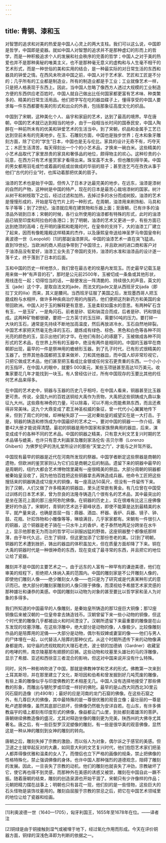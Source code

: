 ```yaml
---
---
---
```

title: 青铜、漆和玉
---




对智慧的追求和对美的热爱是中国人心灵上的两大支柱。我们可以这么说，中国即是哲学，中国即是瓷器。就如中国人对智慧的追求并不是那种虚幻的形而上的哲学，而是一种积极追求个人的发展和社会秩序的完善的哲学；中国人之对于美的热爱也并不是那种奥秘的唯美主义，也不是那种毫无意义的虚构和与人生毫不相干的艺术形式，而是一种世俗的美和实用的结合，是一种最实际的对日常生活的东西和器具的钟爱之情。在西风未吹进中国之前，中国人对于艺术家、艺匠和工匠是不分的；几乎所有的工业都是制造业，所有的制造业都是手工业；工业就像艺术一样，只是把人格表现于东西上。因此，当中国人忽略了像西方人透过大规模的工业制造方便的东西供应老百姓时，中国人就自己做出比任何国家都更富有艺术味、种类繁多的、精美的日常生活用品。他们把字写在吃的器皿碟子上，懂得享受的中国人要求每一件东西都要有美的形式和出众的外表，包括那象征高度文化的织品。

中国到了宋朝，这种美化个人、庙宇和家庭的艺术，达到了最高的境界。早在唐朝，中国的艺术就已达到相当的地步，由于一段相当长时间的国泰民安，中国人陶醉在一种前所未有的优美和钟爱艺术的生活当中。到了宋朝，织品和金属手工艺已达到空前未有的完美地步。在玉、石雕刻方面，中国也是独步世界；在木和象牙雕刻方面，除了它的“学生”日本，中国也是无与伦比。家具的设计无奇不有，巧夺天工；木匠生活清苦，每天得刻出一个个的小艺术品，才换来一碗白米。这些精美的小艺术品取代了家里昂贵的家具和奢侈品的地位，颇得物主的欢心。这种珍贵的小玩意，在西方只有艺术鉴赏家才看得出来。珠宝虽不太多，但也雕刻得华美。中国的男女都用羽毛或竹或着画的纸或丝做成的华丽的扇子；甚至连乞丐在孜孜从事于他们“古代的行业”时，也挥动着那把优美的扇子。

油漆的艺术也是始于中国，但传入了日本才达最完美的地步。在远东，油漆是漆树的自然的产物，这种树是中国的特产，现在的日本是最苦心栽培漆树的国家。树汁从树干和树枝取下之后，经过过滤和加热，去掉过多的水分而成树胶。油漆的艺术是慢慢形成的，开始是写在竹片上的一种形式。在周朝，油漆用来刷饰船、马具和车子等等；到了2世纪，油漆就应用在建筑物和乐器上面；至唐朝，已有许多的油漆品外销到日本；宋朝的时候，各行业所使用的油漆都有特殊的形式，此时的油漆品已销至印度和阿拉伯的各港口；到了明朝，油漆的艺术又更进一步，有些方面已达到绝顶的高峰；在开明的康熙和乾隆时代，在皇帝的支持下，大的油漆工厂建立了起来，因而有像乾隆殿这样精美的杰作，以及康熙皇帝送给神圣罗马帝国皇帝利奥波德一世（LeopoldⅠ）[1]的那副油漆屏风。中国的油漆艺术一直在突飞猛进。直到19世纪，当欧洲的商人把战争带到了中国领土，并且欧洲的进口商和客户对于油漆品没有爱好，油漆工业失去了帝国的支持，油漆的水准和油漆品的设计遂一落千丈，终于落到了日本的后面。

玉和中国的历史一样地悠久，我们曾在最古老的坟墓内发现玉。历史最早记载玉是用来做一种“有声音的石”，那时是公元前2500年，玉被切成一条鱼或其他形状，用线连在一起；切得恰当的话，一敲便发出一阵清脆的、持续很久的声音。英文的玉（jade）这个字，是取自法文的jade，而法文的jade又是从西班牙文ijada（即拉丁文的ilia）而来，其义是腰间。当西班牙征服了美国之后，发现墨西哥人把玉磨成粉与水相拌，做许多种疾病治疗用的内服药，他们便把这剂新药方和美国的金带回欧洲。中国人对于玉的解释更有意思，玉是柔软如露水的意思。有两种矿石含有玉，一是玉矿，一是角闪石。前者是矽、铝和钠混合而成，后者是矽、钙和镁组成。这两种矿物都很硬，要把一立方英寸的玉压碎，需要50吨的压力。要打碎一大块的玉石，通常是先持续不断地加高温度，然后再放进冷水，玉石自然地碎裂。中国艺术家把天然毫无色泽的玉石，磨炼成有绿色、棕色、黑色和白色等各种不同光亮的颜色的玉，显示出他们的才华。在他们有耐心的琢磨下，玉被做成各种不同形式的艺术品，在世界上所有的玉器中，绝没有两件是相同的。中国的玉器早在商朝即出现，最早的一件是祭神用的蟾蜍形玉器。到了孔子时代，已有形式很精美的玉器了。世界其他各国都把玉拿来做斧、刀和其他器皿，而中国人却非常珍视它，只把它做成艺术品，他们甚至把玉看成比金银或任何宝石更贵重的东西。一个小小的玉指环，在中国人的眼中，就要5 000美元，某些玉项链甚至高达10万美元。收集家要花几年才能找到一块玉。有人曾经估计过，所有中国现存的玉要比其他的任何艺术品来得多。

在中国的艺术史中，铜器与玉器的历史几乎相埒，在中国人看来，铜器甚至比玉器更可贵。传说，全国九州的百姓送铜给大禹作为贡物，大禹把这些铜铸成九鼎以象征九大州。这些鼎有神奇的力量，可以除毒，可以不用火而能煮熟东西，而且还煮得非常美味。这九个大鼎变成了君王神圣权威的象征，曾一代代小心翼翼地传下来，但到了周亡的时候，却神秘失踪了——这对秦始皇的威望实在是一大打击。于是，铜器的铸造和修饰成为中国最好的艺术之一。要对中国的铜器一一作介绍，需要42大册才能说得清楚。最初的铜器是用作国家和家族祭典用的器皿，后来，演变成成千的各种不同的艺术品。中国的铜器之精美，只有意大利文艺复兴时期的艺术品堪与媲美，也许只有意大利画家及雕刻家洛伦佐·吉贝尔蒂（Lorenzo Ghiberti）为佛罗伦萨的洗礼堂所设计的那些“天堂之门”，才能与之并驾齐驱。

中国现有最早的铜器是近代在河南所发现的祭器。中国学者断定这些祭器是商朝的遗物，但欧洲的鉴赏家则认为它们应是商朝之后的制品。遗留下来的铜器中最早的是周朝的，纽约大都会艺术博物馆里藏有一座很精美的祭皿。大部分周朝的铜器都被秦始皇没收了，因为他怕百姓把这些铜器拿去再铸造成兵器。他命令工匠把这些搜括来的铜器铸造成12座大的铜像，每一座高达50英尺，但没有一件留传下来。到了汉朝，人们又做了许多精美的铜器皿，里头还常嵌有黄金。有几位曾在中国受过训练的日本艺术家，曾为奈良的法隆寺铸造几个很有名的艺术品，其中最突出的是坐在莲花上面的那三座阿弥陀佛像。在铜器的历史上，实在很难有比这三座佛像更好的作品了。宋朝时，青铜的艺术达于巅峰状态，即使不能算是达到最精美的水平，就产量来说，也确是首屈一指：鼎器、酒皿、杯器、香炉、兵器、镜子、钟、鼓、花瓶、针扣饰物和小雕像等等，琳琅满目，几乎家家都有。宋朝有一件很引人的铜器，这个铜器是老子骑在一只水牛上的香炉，老子泰然地两足分跨坐在水牛上，显示他那套无为而治的哲学可以驯服凶猛的野兽。这座铜器整个都像纸那样薄，由于年代久远，已生了铜绿，但这更加添了它那份苍老的美。[2]到了明朝，铜器的艺术遭到挫折，铸出的器皿的体积虽加大，但在质量方面却降了下来。铜在大禹的铜器时代是一种很神奇的东西，现在变成了最寻常的东西，并且把它的地位让给了瓷器。

雕刻并不是中国的主要艺术之一。由于远东的人富有一种罕有的谦逊美德，他们在审美的规程下，拒绝把人体纳入美的范围内。中国的雕刻家是不公开雕刻人像的，即使他们雕刻人像——绝少雕刻女人像——也只是为了研究或是代表某种形式的意识而已。绝大部分的雕刻家雕刻的人像只限于佛像，而漠视给予希腊艺术家灵感的那种雄壮和谦恭的美感。中国的雕刻以动物为对象的甚至要比以哲学家和圣人为对象的多得多。

我们所知道的中国最早的人像雕刻，是秦始皇所铸造的那12座巨大铜像；那12座铜像后来被汉朝的一位皇帝拿去铸造钱币。汉朝曾留下来一些小动物的铜像，但这个时代里的雕像几乎都被战火和时间湮没了。汉朝所遗留下来最重要的雕像是在山东发现的坟墓浮雕。在这些浮雕中，绝大部分是动物的像，人像极少。比较像雕刻作品的是陪葬用的泥俑——大部分是动物，偶尔有奴婢或妻室的像——他们与男人的尸体埋在一起，以代替活人陪葬的那种仪式。从这个时期所遗传下来的动物像满身都是肉，如守庙的虎视眈眈的大理石老虎，波士顿的加德纳（Gardner）收藏室的咆哮的熊，南京陵墓那有翅膀的巨狮。这些动物和坟墓里头雄壮的马的浮雕像，显示了希腊、亚述和西徐亚三者混合的影响，但这对中国来说并没有什么特殊。

同时，另外一种影响吹进了中国，那就是佛教神学和艺术的形式。佛教第一次来到土耳其斯坦，并在那里建立了文化，斯坦因和伯希和曾发掘到好几吨荒废的雕像，有些上乘的雕像似乎与印度佛教的艺术相差无几。中国人没有选择地接受了那些佛教的形象，而雕出与犍陀罗或印度一样好的佛陀。最早的是山西大同西北30里云冈石窟的造像（约490年）；最好的应是河南的龙门石窟的佛像。在这些石窟之外，有几尊巨大的佛像，其中最特殊的是一尊很优雅的观音立像；最壮丽的一尊是毗卢遮那佛像，虽然其底部已损坏，但佛像仍然极为安详自若。在山东，有许多佛教庙宇的墙上都刻有印度形式的佛像，像益都云门山里，到处都刻着雄浑的菩萨。唐朝继续佛教造像的盛况，尤其对释迦坐像的雕刻更为完美，陕西州的大佛寺尤其著名。唐之后，有一些巨型罗汉泥塑像的雕刻，有一些是很华美的观音佛像，显然这是一种从神的雕刻到女神的雕刻的转向。

唐朝之后，雕刻失掉了宗教的激励，而以俗人为对象，偶尔诉之于感官的美感。但卫道之士就举起反对的大纛，如同意大利的文艺复兴时代，他们抱怨艺术家们把圣人都弄得像优雅和温柔的女人了。而僧侣也立下严格的画像的规条，禁止把佛像的性格特殊化，禁止强调佛像的身体。也许中国人那种强烈的道德观念，阻碍了雕刻的发展。因此，一旦丧失了宗教的动机，他们的雕刻也就丧失了冲劲，宗教破坏了它，使它再也得不到灵感，而那种外在美感的诱惑又被禁，雕刻在中国自此一蹶不振。随着唐朝的结束，雕刻的创造泉源也开始干涸了。宋朝只有少许像样的作品；元朝把精力摆在战事上；明朝也只有昙花一现，他们刻的是一些怪物，这些巨大的石头怪物是装饰坟墓用的。雕刻自屈服于宗教的禁忌之后，把它在中国艺术领域里的地位让给了瓷器和绘画。



* * *



[1]利奥波德一世（1640—1705），匈牙利国王，1655年至1678年在位。——译者注

[2]铜绿是由于铜接触到湿气或被埋于地下，经过氧化作用而形成。今天在评价铜器方面，铜绿的深浅色泽即为判断的依据之一。